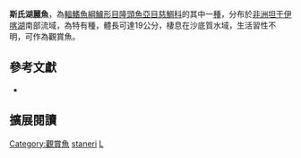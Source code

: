 {{Speciesbox
| name = 斯氏湖麗魚
| status = LC
| status_system = IUCN3.1
| image = 
| image_width = 260px
| image_caption = 
| genus = Limnochromis
| species = staneri
| authority = [[Poll|Poll]], 1949
| synonyms = 
}}
'''斯氏湖麗魚'''，為[[輻鰭魚綱|輻鰭魚綱]][[鱸形目|鱸形目]][[隆頭魚亞目|隆頭魚亞目]][[慈鯛科|慈鯛科]]的其中一[[種|種]]，分布於[[非洲|非洲]][[坦干伊喀湖|坦干伊喀湖]]南部流域，為特有種，體長可達19公分，棲息在沙底質水域，生活習性不明，可作為觀賞魚。

== 參考文獻 ==
*{{FishBase_species|genus=Limnochromis|species=staneri|year=2013|month=3}}

== 擴展閱讀 ==
{{refbegin}}
{{wikispecies-inline|Limnochromis staneri|斯氏湖麗魚}}
{{refend}}
{{Taxonbar|from=Q3318240}}

[[Category:觀賞魚|Category:觀賞魚]]
[[Category:湖麗魚屬|staneri]]
[[Category:1949年描述的魚類|L]]


{{鱸形目小作品}}